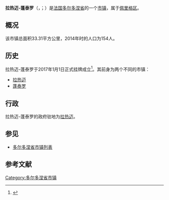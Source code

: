 {{noteTA|G1=法国地名}}
{{Infobox French commune}}
'''拉热迈-蓬泰罗'''（{{lang-fr|La Jemaye-Ponteyraud}}，{{IPA-fr|la ʒəmaj pɔ̃teʁo}}；{{lang-oc|La Jamaia e Pontairaud}}）是[[法国|法国]][[多尔多涅省|多尔多涅省]]的一个[[市镇_(法国)|市镇]]，属于[[佩里格区|佩里格区]]。

==概况==

该市镇总面积33.31平方公里，2014年时的人口为154人。

==历史==

拉热迈-蓬泰罗于2017年1月1日正式挂牌成立<ref>{{Cite web|url=http://www.dordogne.gouv.fr/content/download/21277/158803/file/-24-2016-026-%20RAA%20normal%20septembre%202016%20n%C2%B0%202.pdf|title=RECUEIL DES ACTES ADMINISTRATIFS N°24-2016-026|accessdate=2017-04-09|author=Dordogne|date=2016-09-30|language=法语|publisher=Dordogne|archive-date=2016-10-05|archive-url=https://web.archive.org/web/20161005084153/http://www.dordogne.gouv.fr/content/download/21277/158803/file/-24-2016-026-%20RAA%20normal%20septembre%202016%20n%C2%B0%202.pdf|dead-url=no}}</ref>。其前身为两个不同的市镇：
* [[拉热迈|拉热迈]]
* [[蓬泰罗|蓬泰罗]]

==行政==

拉热迈-蓬泰罗的政府驻地为[[拉热迈|拉热迈]]。

== 参见 ==
* [[多尔多涅省市镇列表|多尔多涅省市镇列表]]

== 参考文献 ==
{{reflist}}

{{多爾多涅省市鎮}}

{{Dordogne-geo-stub}}
[[Category:多尔多涅省市镇|Category:多尔多涅省市镇]]